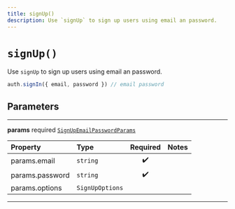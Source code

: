 ```yaml
---
title: signUp()
description: Use `signUp` to sign up users using email an password.
---
```


# `signUp()`

Use `signUp` to sign up users using email an password.

```ts
auth.signIn({ email, password }) // email password
```

## Parameters

---

**params** <span className="optional-status">required</span> [`SignUpEmailPasswordParams`](/reference/javascript/auth/types/sign-up-email-password-params)

| Property                                            | Type            | Required | Notes |
| :-------------------------------------------------- | :-------------- | :------: | :---- |
| <span className="light-grey">params.</span>email    | `string`        |    ✔️    |       |
| <span className="light-grey">params.</span>password | `string`        |    ✔️    |       |
| <span className="light-grey">params.</span>options  | `SignUpOptions` |          |       |

---
